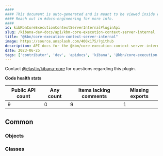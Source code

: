 ```yaml
---
####
#### This document is auto-generated and is meant to be viewed inside our experimental, new docs system.
#### Reach out in #docs-engineering for more info.
####
id: kibKbnCoreExecutionContextServerInternalPluginApi
slug: /kibana-dev-docs/api/kbn-core-execution-context-server-internal
title: "@kbn/core-execution-context-server-internal"
image: https://source.unsplash.com/400x175/?github
description: API docs for the @kbn/core-execution-context-server-internal plugin
date: 2023-06-25
tags: ['contributor', 'dev', 'apidocs', 'kibana', '@kbn/core-execution-context-server-internal']
---
```




Contact [@elastic/kibana-core](https://github.com/orgs/elastic/teams/kibana-core) for questions regarding this plugin.

**Code health stats**

| Public API count  | Any count | Items lacking comments | Missing exports |
|-------------------|-----------|------------------------|-----------------|
| 9 | 0 | 9 | 1 |

## Common

### Objects
<DocDefinitionList data={kbnCoreExecutionContextServerInternalObj.common.objects}/>

### Classes
<DocDefinitionList data={kbnCoreExecutionContextServerInternalObj.common.classes}/>

